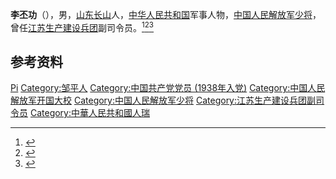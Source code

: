'''李丕功'''（{{bd|1910年||2016年|2月2日}}），男，[[山东|山东]][[长山|长山]]人，[[中华人民共和国|中华人民共和国]]军事人物，[[中国人民解放军少将|中国人民解放军少将]]，曾任[[江苏生产建设兵团|江苏生产建设兵团]]副司令员。<ref>{{Cite book|title=中国抗日战争人物大词典|author=刘景泉主编; 沈久泉, 王凯捷, 李卓副主编|publisher=天津大学出版社|year=1999|isbn=|location=|pages=}}</ref><ref>{{Cite book|title=中华军事人物大辞典|author=吴如蒿著; 陈策才, 张光彩, 赵功德等副主编|publisher=新华出版社|year=1989|isbn=|location=北京|pages=}}</ref><ref>{{Cite web|title=原江苏生产建设兵团副司令员李丕功逝世，享年107岁|url=https://www.thepaper.cn/newsDetail_forward_1435303|accessdate=2020-10-11|work=澎湃新闻|archive-date=2020-10-15|archive-url=https://web.archive.org/web/20201015205137/https://www.thepaper.cn/newsDetail_forward_1435303|dead-url=no}}</ref>

== 参考资料 ==
{{reflist}}

{{中国人物小作品}}

{{Authority control}}
{{DEFAULTSORT:Li李}}
[[Category:李姓|Pi]]
[[Category:邹平人|Category:邹平人]]
[[Category:中国共产党党员_(1938年入党)|Category:中国共产党党员 (1938年入党)]]
[[Category:中国人民解放军开国大校|Category:中国人民解放军开国大校]]
[[Category:中国人民解放军少将|Category:中国人民解放军少将]]
[[Category:江苏生产建设兵团副司令员|Category:江苏生产建设兵团副司令员]]
[[Category:中華人民共和國人瑞|Category:中華人民共和國人瑞]]
